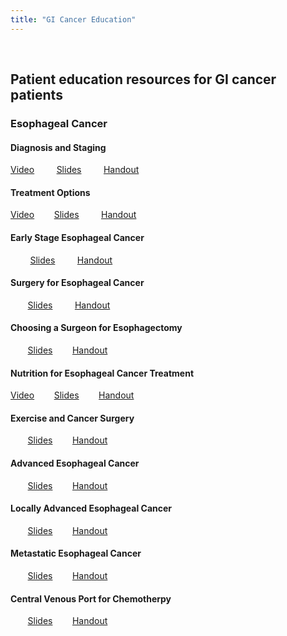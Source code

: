 ```yaml
---
title: "GI Cancer Education"
---
```

<br/>

## Patient education resources for GI cancer patients


### Esophageal Cancer

#### Diagnosis and Staging

[Video](https://www.youtube.com/watch?v=aDkgurq17wE) &nbsp; &nbsp; &nbsp; &nbsp; [Slides](slides/02-Eso_Dx_Staging.html) &nbsp; &nbsp; &nbsp; &nbsp; [Handout](slides/02-Eso_Dx_Staging.pdf)

#### Treatment Options

[Video](https://www.youtube.com/watch?v=Tk8cp3uL-lU)&nbsp; &nbsp; &nbsp; &nbsp; [Slides](slides/04-Eso_Rx_Options.html) &nbsp; &nbsp; &nbsp; &nbsp; [Handout](slides/04-Eso_Rx_Options.pdf)

#### Early Stage Esophageal Cancer

&nbsp; &nbsp; &nbsp; &nbsp; [Slides](slides/06-Eso_Early.html) &nbsp; &nbsp; &nbsp; &nbsp; [Handout](slides/06-Eso_Early.pdf)


#### Surgery for Esophageal Cancer

&nbsp; &nbsp; &nbsp; &nbsp;[Slides](slides/12_Eso_Surgery.html) &nbsp; &nbsp; &nbsp; &nbsp; [Handout](slides/12_Eso_Surgery.pdf)  &nbsp; &nbsp; &nbsp; &nbsp; 

#### Choosing a Surgeon for Esophagectomy

&nbsp; &nbsp; &nbsp; &nbsp;[Slides](slides/32-Surgeon.html) &nbsp; &nbsp; &nbsp; &nbsp;[Handout](slides/32-Surgeon.pdf)

#### Nutrition for Esophageal Cancer Treatment

[Video](https://www.youtube.com/watch?v=XsqL41lU29w&t=23s) &nbsp; &nbsp; &nbsp; &nbsp;[Slides](slides/22-NutritionEsoCa.html) &nbsp; &nbsp; &nbsp; &nbsp;[Handout](slides/22-NutritionEsoCa.pdf)

#### Exercise and Cancer Surgery

&nbsp; &nbsp; &nbsp; &nbsp;[Slides](slides/34-Exercise.html) &nbsp; &nbsp; &nbsp; &nbsp;[Handout](slides/34-Exercise.pdf)

#### Advanced Esophageal Cancer

&nbsp; &nbsp; &nbsp; &nbsp;[Slides](slides/08-Eso_Advanced.html) &nbsp; &nbsp; &nbsp; &nbsp;[Handout](slides/08-Eso_Advanced.pdf)

#### Locally Advanced Esophageal Cancer

&nbsp; &nbsp; &nbsp; &nbsp;[Slides](slides/14-Eso_Locally_Advanced.html) &nbsp; &nbsp; &nbsp; &nbsp;[Handout](slides/14-Eso_Locally_Advanced.pdf)


#### Metastatic Esophageal Cancer

&nbsp; &nbsp; &nbsp; &nbsp;[Slides](slides/16-Eso_Metastatic.html) &nbsp; &nbsp; &nbsp; &nbsp;[Handout](slides/16-Eso_Metastatic.pdf)


#### Central Venous Port for Chemotherpy

&nbsp; &nbsp; &nbsp; &nbsp;[Slides](slides/26-Port.html) &nbsp; &nbsp; &nbsp; &nbsp;[Handout](slides/26-Port.pdf)
